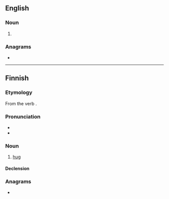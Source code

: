 ==English==

===Noun===
{{head|en|noun plural form}}

# {{plural of|halau|lang=en}}

===Anagrams===
* {{anagrams|en|a=aahlsu|Lashua}}

----

==Finnish==
{{Finnish index|h|a}}

===Etymology===
From the verb {{m|fi|halata}}.

===Pronunciation===
* {{IPA|[ˈhɑlɑus]|lang=fi}}
* {{hyphenation|ha|laus|lang=fi}}

===Noun===
{{wikipedia|Halaaminen|lang=fi}}
{{fi-noun}}

# [[hug]]

====Declension====
{{fi-decl-vastaus|halau|a}}

===Anagrams===
* {{anagrams|fi|a=aahlsu|Halsua|laahus}}